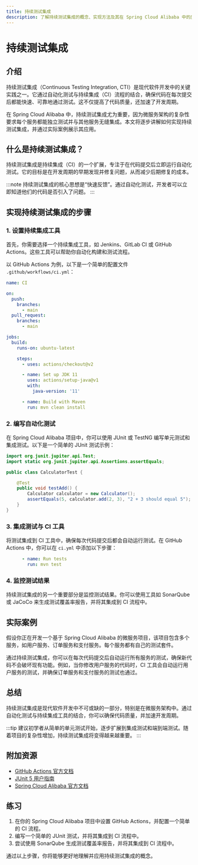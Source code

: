 ```yaml
---
title: 持续测试集成
description: 了解持续测试集成的概念、实现方法及其在 Spring Cloud Alibaba 中的应用，适合初学者的全面指南。
---
```


# 持续测试集成

## 介绍

持续测试集成（Continuous Testing Integration, CTI）是现代软件开发中的关键实践之一。它通过自动化测试与持续集成（CI）流程的结合，确保代码在每次提交后都能快速、可靠地通过测试。这不仅提高了代码质量，还加速了开发周期。

在 Spring Cloud Alibaba 中，持续测试集成尤为重要，因为微服务架构的复杂性要求每个服务都能独立测试并与其他服务无缝集成。本文将逐步讲解如何实现持续测试集成，并通过实际案例展示其应用。

## 什么是持续测试集成？

持续测试集成是持续集成（CI）的一个扩展，专注于在代码提交后立即运行自动化测试。它的目标是在开发周期的早期发现并修复问题，从而减少后期修复的成本。

:::note
持续测试集成的核心思想是“快速反馈”。通过自动化测试，开发者可以立即知道他们的代码是否引入了问题。
:::

## 实现持续测试集成的步骤

### 1. 设置持续集成工具

首先，你需要选择一个持续集成工具，如 Jenkins、GitLab CI 或 GitHub Actions。这些工具可以帮助你自动化构建和测试流程。

以 GitHub Actions 为例，以下是一个简单的配置文件 `.github/workflows/ci.yml`：

```yaml
name: CI

on:
  push:
    branches:
      - main
  pull_request:
    branches:
      - main

jobs:
  build:
    runs-on: ubuntu-latest

    steps:
      - uses: actions/checkout@v2

      - name: Set up JDK 11
        uses: actions/setup-java@v1
        with:
          java-version: '11'

      - name: Build with Maven
        run: mvn clean install
```

### 2. 编写自动化测试

在 Spring Cloud Alibaba 项目中，你可以使用 JUnit 或 TestNG 编写单元测试和集成测试。以下是一个简单的 JUnit 测试示例：

```java
import org.junit.jupiter.api.Test;
import static org.junit.jupiter.api.Assertions.assertEquals;

public class CalculatorTest {

    @Test
    public void testAdd() {
        Calculator calculator = new Calculator();
        assertEquals(5, calculator.add(2, 3), "2 + 3 should equal 5");
    }
}
```

### 3. 集成测试与 CI 工具

将测试集成到 CI 工具中，确保每次代码提交后都会自动运行测试。在 GitHub Actions 中，你可以在 `ci.yml` 中添加以下步骤：

```yaml
      - name: Run tests
        run: mvn test
```

### 4. 监控测试结果

持续测试集成的另一个重要部分是监控测试结果。你可以使用工具如 SonarQube 或 JaCoCo 来生成测试覆盖率报告，并将其集成到 CI 流程中。

## 实际案例

假设你正在开发一个基于 Spring Cloud Alibaba 的微服务项目，该项目包含多个服务，如用户服务、订单服务和支付服务。每个服务都有自己的测试套件。

通过持续测试集成，你可以在每次代码提交后自动运行所有服务的测试，确保新代码不会破坏现有功能。例如，当你修改用户服务的代码时，CI 工具会自动运行用户服务的测试，并确保订单服务和支付服务的测试也通过。

## 总结

持续测试集成是现代软件开发中不可或缺的一部分，特别是在微服务架构中。通过自动化测试与持续集成工具的结合，你可以确保代码质量，并加速开发周期。

:::tip
建议初学者从简单的单元测试开始，逐步扩展到集成测试和端到端测试。随着项目的复杂性增加，持续测试集成将变得越来越重要。
:::

## 附加资源

- [GitHub Actions 官方文档](https://docs.github.com/en/actions)
- [JUnit 5 用户指南](https://junit.org/junit5/docs/current/user-guide/)
- [Spring Cloud Alibaba 官方文档](https://spring-cloud-alibaba-group.github.io/github-pages/hoxton/en-us/index.html)

## 练习

1. 在你的 Spring Cloud Alibaba 项目中设置 GitHub Actions，并配置一个简单的 CI 流程。
2. 编写一个简单的 JUnit 测试，并将其集成到 CI 流程中。
3. 尝试使用 SonarQube 生成测试覆盖率报告，并将其集成到 CI 流程中。

通过以上步骤，你将能够更好地理解并应用持续测试集成的概念。